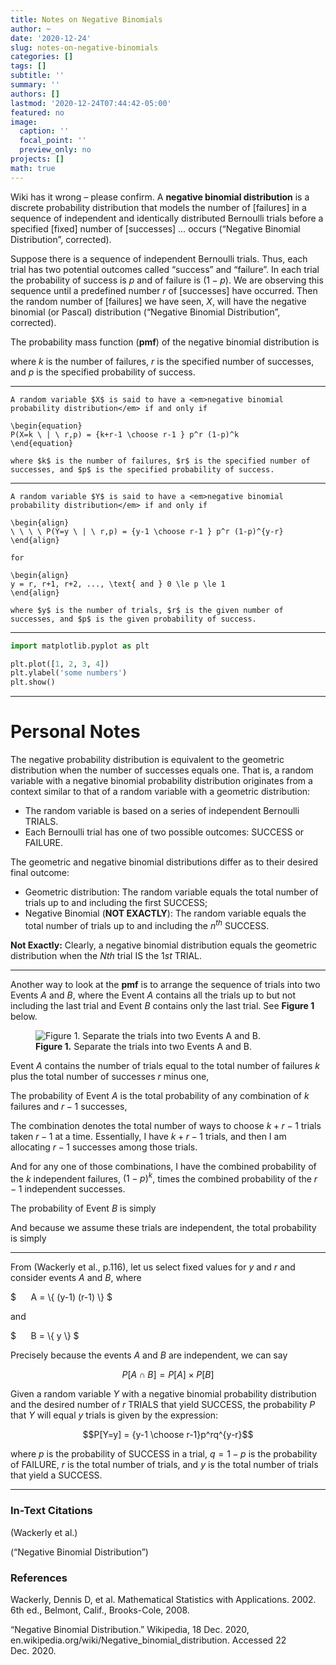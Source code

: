 ```yaml
---
title: Notes on Negative Binomials
author: ~
date: '2020-12-24'
slug: notes-on-negative-binomials
categories: []
tags: []
subtitle: ''
summary: ''
authors: []
lastmod: '2020-12-24T07:44:42-05:00'
featured: no
image:
  caption: ''
  focal_point: ''
  preview_only: no
projects: []
math: true
---
```


Wiki has it wrong -- please confirm. A <strong>negative binomial distribution</strong> is a discrete probability distribution that models the number of [failures] in a sequence  of independent and identically distributed Bernoulli trials before a specified [fixed] number of [successes] ... occurs (“Negative Binomial Distribution”, corrected).

Suppose there is a sequence of independent Bernoulli trials. Thus, each trial has two potential outcomes called "success" and "failure". In each trial the probability of success is $p$ and of failure is $(1 − p)$. We are observing this sequence until a predefined number $r$ of [successes] have occurred. Then the random number of [failures] we have seen, $X$, will have the negative binomial (or Pascal) distribution (“Negative Binomial Distribution”, corrected).

The probability mass function (<strong>pmf</strong>) of the negative binomial distribution is

\begin{equation}
P(X = k \ | \ r,p) = { k+r-1 \choose r-1} p^r (1-p)^k 
\end{equation}

where $k$ is the number of failures, $r$ is the specified number of successes, and $p$ is the specified probability of success.

----

```definition
A random variable $X$ is said to have a <em>negative binomial probability distribution</em> if and only if

\begin{equation}
P(X=k \ | \ r,p) = {k+r-1 \choose r-1 } p^r (1-p)^k
\end{equation}

where $k$ is the number of failures, $r$ is the specified number of successes, and $p$ is the specified probability of success.
```

----

```definition
A random variable $Y$ is said to have a <em>negative binomial probability distribution</em> if and only if

\begin{align}
\ \ \ \ P(Y=y \ | \ r,p) = {y-1 \choose r-1 } p^r (1-p)^{y-r}
\end{align}

for

\begin{align}
y = r, r+1, r+2, ..., \text{ and } 0 \le p \le 1
\end{align}

where $y$ is the number of trials, $r$ is the given number of successes, and $p$ is the given probability of success.
```

----

```python
import matplotlib.pyplot as plt

plt.plot([1, 2, 3, 4])
plt.ylabel('some numbers')
plt.show()

```

----

# Personal Notes

The negative probability distribution is equivalent to the geometric distribution when the number of successes equals one. That is, a random variable with a negative binomial probability distribution originates from a context similar to that of a random variable with a geometric distribution:

- The random variable is based on a series of independent Bernoulli TRIALS. 
- Each Bernoulli trial has one of two possible outcomes: SUCCESS or FAILURE. 

The geometric and negative binomial distributions differ as to their desired final outcome:

- Geometric distribution: The random variable equals the total number of trials up to and including the first SUCCESS;
- Negative Binomial (<strong>NOT EXACTLY</strong>): The random variable equals the total number of trials up to and including the $n^{th}$ SUCCESS.

<strong>Not Exactly:</strong> Clearly, a negative binomial distribution equals the geometric distribution when the $Nth$ trial IS the $1st$ TRIAL.

----

Another way to look at the <strong>pmf</strong> is to arrange the sequence of trials into two Events $A$ and $B$, where
the Event $A$ contains all the trials up to but not including the last trial and Event $B$ contains only the last trial. See <strong>Figure 1</strong> below.

![<strong>Figure 1.</strong> Separate the trials into two Events A and B.](/negative-binomial-distribution/example-2.png)

Event $A$ contains the number of trials equal to the total number of failures $k$ plus the total number of successes $r$ minus one,

\begin{align}
N[A] = & k+r-1 \\\\[0.5em]
     = & k + (r-1) \\\\
\end{align}

The probability of Event $A$ is the total probability of any combination of $k$ failures and $r-1$ successes,

\begin{equation}
Pr[A] = {k+r-1 \choose r-1 } (1-p)^k p^{r-1}
\end{equation}

The combination denotes the total number of ways to choose $k+r-1$ trials taken $r-1$ at a time. Essentially, I have $k+r-1$ trials, and then I am allocating $r-1$ successes among those trials.

And for any one of those combinations, I have the combined probability of the $k$ independent failures, $(1-p)^k$, times the combined probability of the $r-1$ independent successes.

The probability of Event $B$ is simply

\begin{equation}
Pr[B] = p
\end{equation}

And because we assume these trials are independent, the total probability is simply

\begin{align}
Pr[X=k] = & Pr[A] \cdot Pr[B] \\\\[1em]
        = & \left[ {k+r-1 \choose r-1 } (1-p)^k p^{r-1} \right] \cdot Pr[B] \\\\[1em]
        = & \left[ {k+r-1 \choose r-1 } (1-p)^k p^{r-1} \right] \cdot  p \\\\[1em]
        = & {k+r-1 \choose r-1 } (1-p)^k p^{r-1} \cdot p \\\\[1em]
        = & {k+r-1 \choose r-1 } (1-p)^k p^r
\end{align}

----

From (Wackerly et al., p.116), let us select fixed values for $y$ and $r$ and consider events $A$ and $B$, where

$
\ \ \ \ \ A = \\{ \text{ the first } (y-1) \text{ trials contain } (r-1) \text{ successes } \\}
$

and

$
\ \ \ \ \ B = \\{ \text{ trial } y \text{ results in a success } \\}
$

Precisely because the events $A$ and $B$ are independent, we can say

$$P[ A \cap B] = P[A] \times P[B]$$

Given a random variable $Y$ with a negative binomial probability distribution and the desired number of $r$ TRIALS that yield SUCCESS, the probability $P$ that $Y$ will equal $y$ trials is given by the expression:

$$P[Y=y] = {y-1 \choose r-1}p^rq^{y-r}$$

where $p$ is the probability of SUCCESS in a trial, $q=1-p$ is the probability of FAILURE, $r$ is the total number of trials, and $y$ is the total number of trials that yield a SUCCESS.

----

### In-Text Citations

(Wackerly et al.)

(“Negative Binomial Distribution”)

### References

Wackerly, Dennis D, et al. Mathematical Statistics with Applications. 2002. 6th ed., Belmont, Calif., Brooks-Cole, 2008.

“Negative Binomial Distribution.” Wikipedia, 18 Dec. 2020, en.wikipedia.org/wiki/Negative_binomial_distribution. Accessed 22 Dec. 2020.
